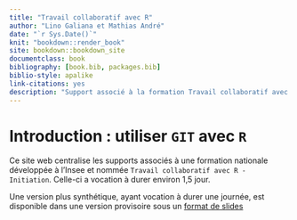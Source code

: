 ```yaml
--- 
title: "Travail collaboratif avec R"
author: "Lino Galiana et Mathias André"
date: "`r Sys.Date()`"
knit: "bookdown::render_book"
site: bookdown::bookdown_site
documentclass: book
bibliography: [book.bib, packages.bib]
biblio-style: apalike
link-citations: yes
description: "Support associé à la formation Travail collaboratif avec R"
---
```


# Introduction : utiliser `GIT` avec `R`

Ce site web centralise les supports associés à une formation nationale développée à l'Insee et nommée `Travail collaboratif avec R - Initiation`. Celle-ci a vocation à durer environ 1,5 jour.

Une version plus synthétique, ayant vocation à durer une journée, est disponible dans une version provisoire sous un [format de slides](https://formation.pages.lab.sspcloud.fr/git/20220929-formation-git-dese/)
